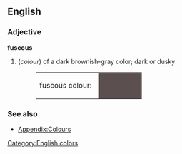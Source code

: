 ==English==

=== Adjective ===
'''fuscous'''
#(''colour'') of a dark brownish-gray color; dark or dusky
#: <table><tr><td>fuscous colour: &nbsp;</td><td bgcolor="#5B504F" width="80">&nbsp; </td></tr></table>

===See also===
*[[Wiktionary_Appendix:Colours|Appendix:Colours]]

[[Category:English colors]]
